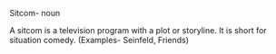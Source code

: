 {{rfc}}
Sitcom- noun

A sitcom is a television program with a plot or storyline. It is short for situation comedy. (Examples- Seinfeld, Friends)